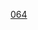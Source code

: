 {{整数
| nav_pre = Category:名数
| list name = [[:分類:名数|:分類:名数]]
| list = {{Numbers digits|64|namespace=:Category:名数}}{{Numbers digits|64|digit=10|namespace=:Category:名数}}
| num=64
}}
[[Category:名數|064]]